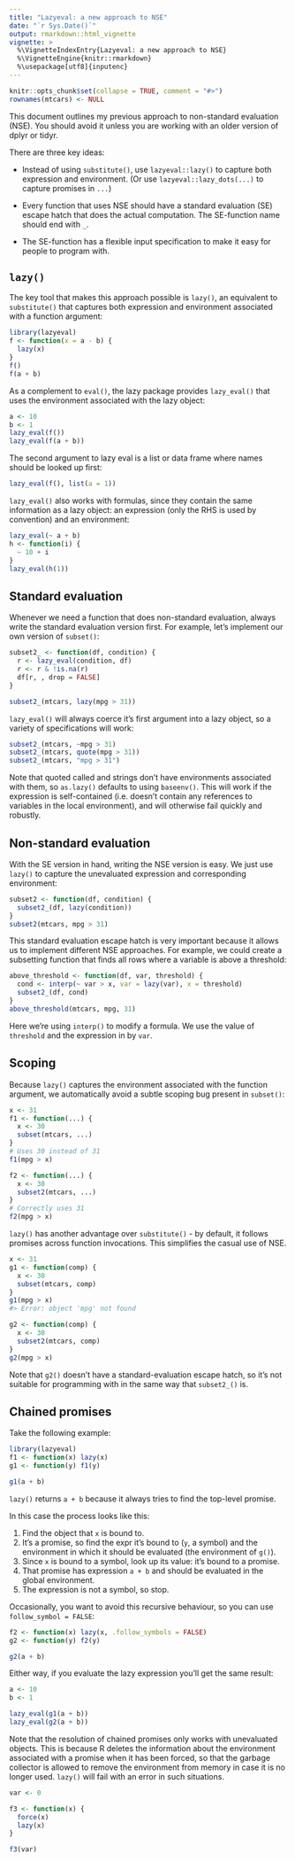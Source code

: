 ```yaml
---
title: "Lazyeval: a new approach to NSE"
date: "`r Sys.Date()`"
output: rmarkdown::html_vignette
vignette: >
  %\VignetteIndexEntry{Lazyeval: a new approach to NSE}
  %\VignetteEngine{knitr::rmarkdown}
  %\usepackage[utf8]{inputenc}
---
```


```r
knitr::opts_chunk$set(collapse = TRUE, comment = "#>")
rownames(mtcars) <- NULL
```

This document outlines my previous approach to non-standard evaluation (NSE). You should avoid it unless you are working with an older version of dplyr or tidyr.

There are three key ideas:

* Instead of using `substitute()`, use `lazyeval::lazy()` to capture both expression
  and environment. (Or use `lazyeval::lazy_dots(...)` to capture promises in `...`)
  
* Every function that uses NSE should have a standard evaluation (SE) escape 
  hatch that does the actual computation. The SE-function name should end with 
  `_`.
  
* The SE-function has a flexible input specification to make it easy for people
  to program with.

## `lazy()`

The key tool that makes this approach possible is `lazy()`, an equivalent to `substitute()` that captures both expression and environment associated with a function argument:

```r
library(lazyeval)
f <- function(x = a - b) {
  lazy(x)
}
f()
f(a + b)
```

As a complement to `eval()`, the lazy package provides `lazy_eval()` that uses the environment associated with the lazy object:

```r
a <- 10
b <- 1
lazy_eval(f())
lazy_eval(f(a + b))
```

The second argument to lazy eval is a list or data frame where names should be looked up first:

```r
lazy_eval(f(), list(a = 1))
```

`lazy_eval()` also works with formulas, since they contain the same information as a lazy object: an expression (only the RHS is used by convention) and an environment:

```r
lazy_eval(~ a + b)
h <- function(i) {
  ~ 10 + i
}
lazy_eval(h(1))
```

## Standard evaluation

Whenever we need a function that does non-standard evaluation, always write the standard evaluation version first. For example, let's implement our own version of `subset()`:

```r
subset2_ <- function(df, condition) {
  r <- lazy_eval(condition, df)
  r <- r & !is.na(r)
  df[r, , drop = FALSE]
} 

subset2_(mtcars, lazy(mpg > 31))
```

`lazy_eval()` will always coerce it's first argument into a lazy object, so a variety of specifications will work:

```r
subset2_(mtcars, ~mpg > 31)
subset2_(mtcars, quote(mpg > 31))
subset2_(mtcars, "mpg > 31")
```

Note that quoted called and strings don't have environments associated with them, so `as.lazy()` defaults to using `baseenv()`. This will work if the expression is self-contained (i.e. doesn't contain any references to variables in the local environment), and will otherwise fail quickly and robustly.

## Non-standard evaluation

With the SE version in hand, writing the NSE version is easy. We just use `lazy()` to capture the unevaluated expression and corresponding environment:

```r
subset2 <- function(df, condition) {
  subset2_(df, lazy(condition))
}
subset2(mtcars, mpg > 31)
```

This standard evaluation escape hatch is very important because it allows us to implement different NSE approaches. For example, we could create a subsetting function that finds all rows where a variable is above a threshold:

```r
above_threshold <- function(df, var, threshold) {
  cond <- interp(~ var > x, var = lazy(var), x = threshold)
  subset2_(df, cond)
}
above_threshold(mtcars, mpg, 31)
```

Here we're using `interp()` to modify a formula. We use the value of `threshold` and the expression in  by `var`.

## Scoping

Because `lazy()` captures the environment associated with the function argument, we automatically avoid a subtle scoping bug present in `subset()`:
  
```r
x <- 31
f1 <- function(...) {
  x <- 30
  subset(mtcars, ...)
}
# Uses 30 instead of 31
f1(mpg > x)

f2 <- function(...) {
  x <- 30
  subset2(mtcars, ...)
}
# Correctly uses 31
f2(mpg > x)
```

`lazy()` has another advantage over `substitute()` - by default, it follows promises across function invocations. This simplifies the casual use of NSE.

```r
x <- 31
g1 <- function(comp) {
  x <- 30
  subset(mtcars, comp)
}
g1(mpg > x)
#> Error: object 'mpg' not found
```

```r
g2 <- function(comp) {
  x <- 30
  subset2(mtcars, comp)
}
g2(mpg > x)
```

Note that `g2()` doesn't have a standard-evaluation escape hatch, so it's not suitable for programming with in the same way that `subset2_()` is. 

## Chained promises

Take the following example:

```r
library(lazyeval)
f1 <- function(x) lazy(x)
g1 <- function(y) f1(y)

g1(a + b)
```

`lazy()` returns `a + b` because it always tries to find the top-level promise.

In this case the process looks like this:

1. Find the object that `x` is bound to.
2. It's a promise, so find the expr it's bound to (`y`, a symbol) and the
   environment in which it should be evaluated (the environment of `g()`).
3. Since `x` is bound to a symbol, look up its value: it's bound to a promise.
4. That promise has expression `a + b` and should be evaluated in the global
   environment.
5. The expression is not a symbol, so stop.

Occasionally, you want to avoid this recursive behaviour, so you can use `follow_symbol = FALSE`:

```r
f2 <- function(x) lazy(x, .follow_symbols = FALSE)
g2 <- function(y) f2(y)

g2(a + b)
```

Either way, if you evaluate the lazy expression you'll get the same result:

```r
a <- 10
b <- 1

lazy_eval(g1(a + b))
lazy_eval(g2(a + b))
```

Note that the resolution of chained promises only works with unevaluated objects. This is because R deletes the information about the environment associated with a promise when it has been forced, so that the garbage collector is allowed to remove the environment from memory in case it is no longer used. `lazy()` will fail with an error in such situations.

```r
var <- 0

f3 <- function(x) {
  force(x)
  lazy(x)
}

f3(var)
```
